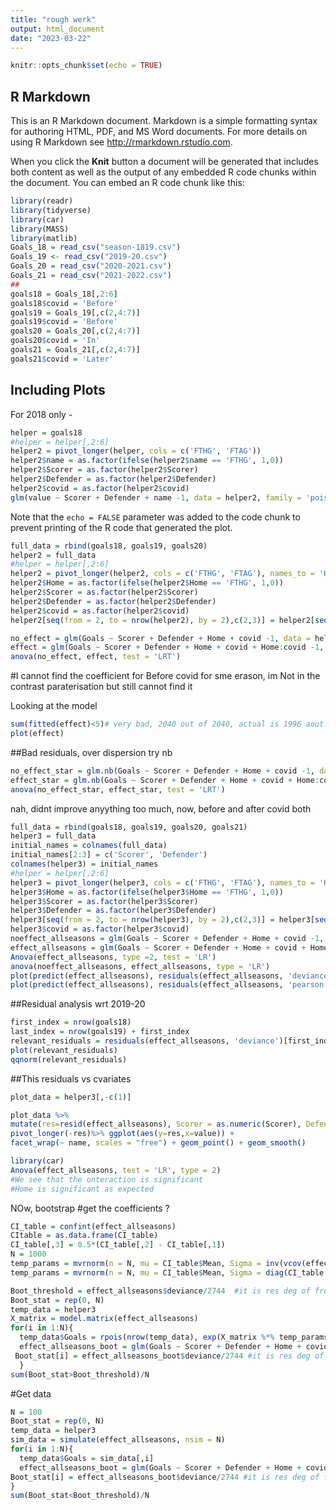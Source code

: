 ```yaml
---
title: "rough werk"
output: html_document
date: "2023-03-22"
---
```


```r
knitr::opts_chunk$set(echo = TRUE)
```

## R Markdown

This is an R Markdown document. Markdown is a simple formatting syntax for authoring HTML, PDF, and MS Word documents. For more details on using R Markdown see <http://rmarkdown.rstudio.com>.

When you click the **Knit** button a document will be generated that includes both content as well as the output of any embedded R code chunks within the document. You can embed an R code chunk like this:

```r
library(readr)
library(tidyverse)
library(car)
library(MASS)
library(matlib)
Goals_18 = read_csv("season-1819.csv")
Goals_19 <- read_csv("2019-20.csv")
Goals_20 = read_csv("2020-2021.csv")
Goals_21 = read_csv("2021-2022.csv")
##
goals18 = Goals_18[,2:6]
goals18$covid = 'Before'
goals19 = Goals_19[,c(2,4:7)]
goals19$covid = 'Before'
goals20 = Goals_20[,c(2,4:7)]
goals20$covid = 'In'
goals21 = Goals_21[,c(2,4:7)]
goals21$covid = 'Later'
```

## Including Plots

For 2018 only -
```r
helper = goals18
#helper = helper[,2:6]
helper2 = pivot_longer(helper, cols = c('FTHG', 'FTAG'))
helper2$name = as.factor(ifelse(helper2$name == 'FTHG', 1,0))
helper2$Scorer = as.factor(helper2$Scorer)
helper2$Defender = as.factor(helper2$Defender)
helper2$covid = as.factor(helper2$covid)
glm(value ~ Scorer + Defender + name -1, data = helper2, family = 'poisson')
```

Note that the `echo = FALSE` parameter was added to the code chunk to prevent printing of the R code that generated the plot.


```r
full_data = rbind(goals18, goals19, goals20)
helper2 = full_data
#helper = helper[,2:6]
helper2 = pivot_longer(helper2, cols = c('FTHG', 'FTAG'), names_to = 'Home', values_to = 'Goals')
helper2$Home = as.factor(ifelse(helper2$Home == 'FTHG', 1,0))
helper2$Scorer = as.factor(helper2$Scorer)
helper2$Defender = as.factor(helper2$Defender)
helper2$covid = as.factor(helper2$covid)
helper2[seq(from = 2, to = nrow(helper2), by = 2),c(2,3)] = helper2[seq(from = 2, to = nrow(helper2), by = 2),c(3,2)]

```

```r
no_effect = glm(Goals ~ Scorer + Defender + Home + covid -1, data = helper2, family = 'poisson')
effect = glm(Goals ~ Scorer + Defender + Home + covid + Home:covid -1, data = helper2, family = 'poisson')
anova(no_effect, effect, test = 'LRT')
```
#I cannot find the coefficient for Before covid for sme erason, im Not in the contrast paraterisation but still cannot find it

Looking at the model
```r
sum(fitted(effect)<5)# very bad, 2040 out of 2040, actual is 1996 aout or 2040
plot(effect)
```
##Bad residuals, over dispersion
try nb
```r
no_effect_star = glm.nb(Goals ~ Scorer + Defender + Home + covid -1, data = helper2 )
effect_star = glm.nb(Goals ~ Scorer + Defender + Home + covid + Home:covid -1, data = helper2)
anova(no_effect_star, effect_star, test = 'LRT')
```


nah, didnt improve anyything too much, now, before and after covid both

```r
full_data = rbind(goals18, goals19, goals20, goals21)
helper3 = full_data
initial_names = colnames(full_data)
initial_names[2:3] = c('Scorer', 'Defender')
colnames(helper3) = initial_names
#helper = helper[,2:6]
helper3 = pivot_longer(helper3, cols = c('FTHG', 'FTAG'), names_to = 'Home', values_to = 'Goals')
helper3$Home = as.factor(ifelse(helper3$Home == 'FTHG', 1,0))
helper3$Scorer = as.factor(helper3$Scorer)
helper3$Defender = as.factor(helper3$Defender)
helper3[seq(from = 2, to = nrow(helper3), by = 2),c(2,3)] = helper3[seq(from = 2, to = nrow(helper3), by = 2),c(3,2)]
helper3$covid = as.factor(helper3$covid)
noeffect_allseasons = glm(Goals ~ Scorer + Defender + Home + covid -1, data = helper3, family = 'poisson')
effect_allseasons = glm(Goals ~ Scorer + Defender + Home + covid + Home:covid -1, data = helper3, family = 'poisson')
Anova(effect_allseasons, type =2, test = 'LR')
anova(noeffect_allseasons, effect_allseasons, type = 'LR')
plot(predict(effect_allseasons), residuals(effect_allseasons, 'deviance'))
plot(predict(effect_allseasons), residuals(effect_allseasons, 'pearson'))
```

##Residual analysis wrt 2019-20
```r
first_index = nrow(goals18)
last_index = nrow(goals19) + first_index
relevant_residuals = residuals(effect_allseasons, 'deviance')[first_index:last_index]
plot(relevant_residuals)
qqnorm(relevant_residuals)
```

##This residuals vs cvariates
```r
plot_data = helper3[,-c(1)]

plot_data %>%
mutate(res=resid(effect_allseasons), Scorer = as.numeric(Scorer), Defender = as.numeric(Defender), covid = as.numeric(covid), Home = as.numeric(Home))%>% 
pivot_longer(-res)%>% ggplot(aes(y=res,x=value)) +
facet_wrap(~ name, scales = "free") + geom_point() + geom_smooth()
```

```r
library(car)
Anova(effect_allseasons, test = 'LR', type = 2)
#We see that the onteraction is significant
#Home is significant as expected
```
NOw, bootstrap
#get the coefficients ?
```r
CI_table = confint(effect_allseasons)
CItable = as.data.frame(CI_table)
CI_table[,3] = 0.5*(CI_table[,2] - CI_table[,1])
N = 1000
temp_params = mvrnorm(n = N, mu = CI_table$Mean, Sigma = inv(vcov(effect_allseasons)))#temptemp$cov.scaled for temptemp = summary(effectallseasons)
temp_params = mvrnorm(n = N, mu = CI_table$Mean, Sigma = diag(CI_table[,3]**2))

Boot_threshold = effect_allseasons$deviance/2744  #it is res deg of freedom
Boot_stat = rep(0, N)
temp_data = helper3
X_matrix = model.matrix(effect_allseasons)
for(i in 1:N){
  temp_data$Goals = rpois(nrow(temp_data), exp(X_matrix %*% temp_params[i,]))
  effect_allseasons_boot = glm(Goals ~ Scorer + Defender + Home + covid + Home:covid -1, data = temp_data, family = 'poisson')
 Boot_stat[i] = effect_allseasons_boot$deviance/2744 #it is res deg of freedom
  }
sum(Boot_stat>Boot_threshold)/N
```


#Get data
```r
N = 100
Boot_stat = rep(0, N)
temp_data = helper3
sim_data = simulate(effect_allseasons, nsim = N)
for(i in 1:N){
  temp_data$Goals = sim_data[,i]
  effect_allseasons_boot = glm(Goals ~ Scorer + Defender + Home + covid + Home:covid -1, data = temp_data, family = 'poisson')
Boot_stat[i] = effect_allseasons_boot$deviance/2744 #it is res deg of freedom
}
sum(Boot_stat<Boot_threshold)/N
```


